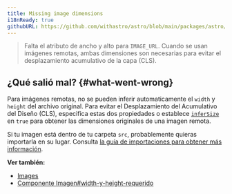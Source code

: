 ```yaml
---
title: Missing image dimensions
i18nReady: true
githubURL: https://github.com/withastro/astro/blob/main/packages/astro/src/core/errors/errors-data.ts
---
```


> Falta el atributo de ancho y alto para `IMAGE_URL`. Cuando se usan imágenes remotas, ambas dimensiones son necesarias para evitar el desplazamiento acumulativo de la capa (CLS).

## ¿Qué salió mal? \{#what-went-wrong\}
Para imágenes remotas, no se pueden inferir automaticamente el `width` y `height` del archivo original. Para evitar el Desplazamiento del Acumulativo del Diseño (CLS), especifica estas dos propiedades o establece [`inferSize`](/es/guides/images/#infersize) en `true` para obtener las dimensiones originales de una imagen remota.

Si tu imagen está dentro de tu carpeta `src`, probablemente quieras importarla en su lugar. Consulta [la guía de importaciones para obtener más información](/es/guides/imports/#other-assets).

**Ver también:**
-  [Images](/es/guides/images/)
-  [Componente Imagen#width-y-height-requerido](/es/guides/images/#width-y-height-requerido-para-imágenes-en-public)

